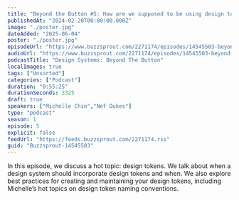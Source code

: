 ```yaml
---
title: "Beyond the Button #5: How are we supposed to be using design tokens, anyway?"
publishedAt: "2024-02-20T00:00:00.000Z"
image: "./poster.jpg"
dateAdded: "2025-06-04"
poster: "./poster.jpg"
episodeUrl: "https://www.buzzsprout.com/2271174/episodes/14545503-beyond-the-button-5-how-are-we-supposed-to-be-using-design-tokens-anyway.mp3"
audioUrl: "https://www.buzzsprout.com/2271174/episodes/14545503-beyond-the-button-5-how-are-we-supposed-to-be-using-design-tokens-anyway.mp3"
podcastTitle: "Design Systems: Beyond The Button"
localImages: true
tags: ["Unsorted"]
categories: ["Podcast"]
duration: "0:55:25"
durationSeconds: 3325
draft: true
speakers: ["Michelle Chin","Nef Dukes"]
type: "podcast"
season: 1
episode: 5
explicit: false
feedUrl: "https://feeds.buzzsprout.com/2271174.rss"
guid: "Buzzsprout-14545503"
---
```

In this episode, we discuss a hot topic: design tokens. We talk about when a design system should incorporate design tokens and when. We also explore best practices for creating and maintaining your design tokens, including Michelle’s hot topics on design token naming conventions.
